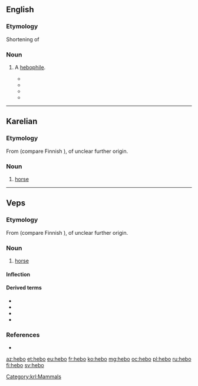 ==English==

===Etymology===
Shortening of {{m|en|hebophile}}

===Noun===
{{en-noun}}

# {{label|en|informal|very rare|countable}} A [[hebophile]].
#* {{quote-newsgroup|date=4 February 2000|author=meg|title=Molester faces prison time for taking nude photos |url=https://groups.google.com/forum/#!search/"hebo"$20child/alt.prisons/JCee2ubxEH4/ZWv2znsJ6joJ|newsgroup= alt.prisons|passage= the term "molester" was to generically point out this is a sick f_ck who, more than likely was having sex with a CHILD, regardless of pedo v. '''hebo'''.}}
#* {{quote-newsgroup|date=3 July 2000|author=snafulife|title=[ethics] cyberdreams moo mud policy |url=https://groups.google.com/forum/#!search/"hebo"$20pedophile/rec.games.mud.admin/dp71p-HMsok/dz6wFZtGFOgJ|newsgroup=rec.games.mud.admin|passage=I used the unabridged dic I have often used, and couldn't find a heb, hebe, '''hebo''', or heb* prefix in the english language.}}
#* {{quote-newsgroup|date=20 November 2009|author=Ste|title=Re: Does the punishment fit the crime for child porn? |url=https://groups.google.com/forum/#!search/"hebo"$20child/uk.legal/Sz1HkOpglus/T_BUaCzOZYQJ|newsgroup= uk.legal|passage= This is why, in most cases, the use of 'Pedo', by those who think as you do, is totally ridiculous. It should be '''Hebo'''.}}
#* {{quote-newsgroup|date=16 August 2016|author=Patrick|title=Re: Oh no! - say it isn't so |url=https://groups.google.com/forum/#!search/"hebo"$20pedo/alt.recovery.catholicism/mo1uVwEIdcs/dyJ705nlp8AJ|newsgroup=alt.recovery.catholicism|passage=And it was people like you who felt compelled to explain the differences between pedo's, '''hebo's''', and ebo's.}}

----

==Karelian==

===Etymology===
From {{inh|krl|fiu-fin-pro|*hepoi}} (compare Finnish {{m|fi|hepo}}), of unclear further origin.

===Noun===
{{krl-noun|hevon|hebuo}}

# [[horse]]

[[Category:krl:Mammals]]

----

==Veps==

===Etymology===
From {{inh|vep|fiu-fin-pro|*hepoi}} (compare Finnish {{m|fi|hepo}}), of unclear further origin.

===Noun===
{{vep-noun}}

# [[horse]]

====Inflection====
{{vep-decl-stems|hebo||n|d|id}}

====Derived terms====
* {{l|vep|hebokogo}}
* {{l|vep|hebopaimen}}
* {{l|vep|hebonharj}}
* {{l|vep|hebonkeng}}

===References===
* {{R:vep:UVVV|конь|лошадь}}

{{catlangcode|vep|Equids}}

[[az:hebo]]
[[et:hebo]]
[[eu:hebo]]
[[fr:hebo]]
[[ko:hebo]]
[[mg:hebo]]
[[oc:hebo]]
[[pl:hebo]]
[[ru:hebo]]
[[fi:hebo]]
[[sv:hebo]]